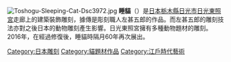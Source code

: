 [[File:Toshogu-Sleeping-Cat-Dsc3972.jpg|thumb]]
'''睡貓'''（{{lang-ja|眠り猫，ねむりねこ}}）是[[日本|日本]][[栃木縣|栃木縣]][[日光市|日光市]][[日光東照宮|日光東照宮]]走廊上的建築裝飾雕刻，據傳是彫刻職人左甚五郎的作品。而左甚五郎的雕刻技法亦對之後日本的動物雕刻產生影響。日光東照宮擁有多種動物題材的雕刻。2016年，在經過修復後，睡貓時隔月60年再次展出。
{{commons category|Nemuri-neko}}
[[Category:日本雕刻|Category:日本雕刻]]
[[Category:貓題材作品|Category:貓題材作品]]
[[Category:江戶時代藝術|Category:江戶時代藝術]]